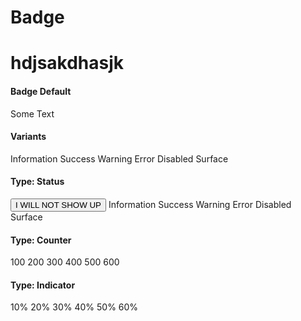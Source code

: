 
# Badge

# hdjsakdhasjk

<gds-main>
  <gds-badges>
    <gds-row>
      <h4>Badge Default</h4>
      <gds-badge>Some Text</gds-badge>
    </gds-row>
    <gds-row>
      <h4>Variants</h4>
      <gds-badge variant="information">Information</gds-badge>
      <gds-badge variant="success">Success</gds-badge>
      <gds-badge variant="warning">Warning</gds-badge>
      <gds-badge variant="error">Error</gds-badge>
      <gds-badge variant="disabled">Disabled</gds-badge>
      <gds-badge variant="surface">Surface</gds-badge>
    </gds-row>
    <gds-row>
      <h4>Type: Status</h4>
      <gds-badge type="status" variant="information">
        <button>I WILL NOT SHOW UP</button>
        Information
      </gds-badge>
      <gds-badge type="status" variant="success">
        Success
      </gds-badge>
      <gds-badge type="status" variant="warning">
        Warning
      </gds-badge>
      <gds-badge type="status" variant="error">
        Error
      </gds-badge>
      <gds-badge type="status" variant="disabled">
        Disabled
      </gds-badge>
      <gds-badge type="status" variant="surface">
        Surface
      </gds-badge>
    </gds-row>
    <gds-row>
      <h4>Type: Counter</h4>
      <gds-badge type="counter" variant="information">
        100
      </gds-badge>
      <gds-badge type="counter" variant="success">
        200
      </gds-badge>
      <gds-badge type="counter" variant="warning">
        300
      </gds-badge>
      <gds-badge type="counter" variant="error">
        400
      </gds-badge>
      <gds-badge type="counter" variant="disabled">
        500
      </gds-badge>
      <gds-badge type="counter" variant="surface">
        600
      </gds-badge>
    </gds-row>
    <gds-row>
      <h4>Type: Indicator</h4>
      <gds-badge type="indicator" variant="information">
        <gds-icon slot="icon" name="arrow-up"></gds-icon>
        10%
      </gds-badge>
      <gds-badge type="indicator" variant="success">
        <gds-icon slot="icon" name="arrow-down"></gds-icon>
        20%
      </gds-badge>
      <gds-badge type="indicator" variant="warning">
        <gds-icon slot="icon" name="x"></gds-icon>
        30%
      </gds-badge>
      <gds-badge type="indicator" variant="error">
        <gds-icon slot="icon" name="arrow-up"></gds-icon>
        40%
      </gds-badge>
      <gds-badge type="indicator" variant="disabled">
        <gds-icon slot="icon" name="arrow-down"></gds-icon>
        50%
      </gds-badge>
      <gds-badge type="indicator" variant="surface">
        <gds-icon slot="icon" name="x"></gds-icon>
        60%
      </gds-badge>
    </gds-row>
  </gds-badges>
</gds-main>
